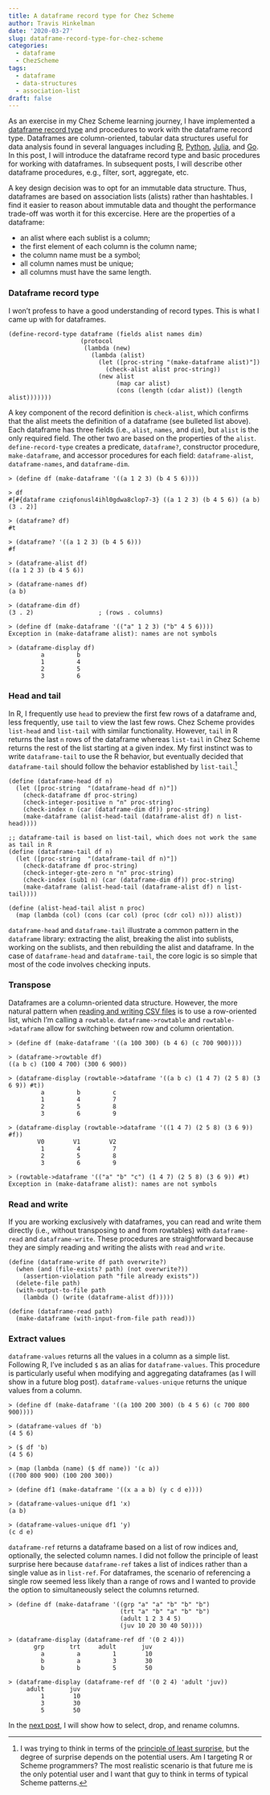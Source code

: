 ```yaml
---
title: A dataframe record type for Chez Scheme
author: Travis Hinkelman
date: '2020-03-27'
slug: dataframe-record-type-for-chez-scheme
categories:
  - dataframe
  - ChezScheme
tags:
  - dataframe
  - data-structures
  - association-list
draft: false
---
```


As an exercise in my Chez Scheme learning journey, I have implemented a [dataframe record type](https://hinkelman.github.io/dataframe/) and procedures to work with the dataframe record type. Dataframes are column-oriented, tabular data structures useful for data analysis found in several languages including [R](https://stat.ethz.ch/R-manual/R-devel/library/base/html/data.frame.html), [Python](https://pandas.pydata.org/docs/reference/api/pandas.DataFrame.html), [Julia](https://juliadata.github.io/DataFrames.jl/stable/), and [Go](https://github.com/rocketlaunchr/dataframe-go). In this post, I will introduce the dataframe record type and basic procedures for working with dataframes. In subsequent posts, I will describe other dataframe procedures, e.g., filter, sort, aggregate, etc.

A key design decision was to opt for an immutable data structure. Thus, dataframes are based on association lists (alists) rather than hashtables. I find it easier to reason about immutable data and thought the performance trade-off was worth it for this excercise. Here are the properties of a dataframe:

* an alist where each sublist is a column;
* the first element of each column is the column name;
* the column name must be a symbol;
* all column names must be unique;
* all columns must have the same length.

### Dataframe record type

I won't profess to have a good understanding of record types. This is what I came up with for dataframes.

```
(define-record-type dataframe (fields alist names dim)
                    (protocol
                     (lambda (new)
                       (lambda (alist)
                         (let ([proc-string "(make-dataframe alist)"])
                           (check-alist alist proc-string))
                         (new alist
                              (map car alist)
                              (cons (length (cdar alist)) (length alist)))))))
```

A key component of the record definition is `check-alist`, which confirms that the alist meets the definition of a dataframe (see bulleted list above). Each dataframe has three fields (i.e., `alist`, `names`, and `dim`), but `alist` is the only required field. The other two are based on the properties of the `alist`. `define-record-type` creates a predicate, `dataframe?`, constructor procedure, `make-dataframe`, and accessor procedures for each field: `dataframe-alist`, `dataframe-names`, and `dataframe-dim`. 

```
> (define df (make-dataframe '((a 1 2 3) (b 4 5 6))))

> df
#[#{dataframe cziqfonusl4ihl0gdwa8clop7-3} ((a 1 2 3) (b 4 5 6)) (a b) (3 . 2)]

> (dataframe? df)
#t

> (dataframe? '((a 1 2 3) (b 4 5 6)))
#f

> (dataframe-alist df)  
((a 1 2 3) (b 4 5 6))

> (dataframe-names df)
(a b)

> (dataframe-dim df)
(3 . 2)                  ; (rows . columns)

> (define df (make-dataframe '(("a" 1 2 3) ("b" 4 5 6))))
Exception in (make-dataframe alist): names are not symbols

> (dataframe-display df)
         a         b
         1         4
         2         5
         3         6
```

### Head and tail

In R, I frequently use `head` to preview the first few rows of a dataframe and, less frequently, use `tail` to view the last few rows. Chez Scheme provides `list-head` and `list-tail` with similar functionality. However, `tail` in R returns the last `n` rows of the dataframe whereas `list-tail` in Chez Scheme returns the rest of the list starting at a given index. My first instinct was to write `dataframe-tail` to use the R behavior, but eventually decided that `dataframe-tail` should follow the behavior established by `list-tail`.^[I was trying to think in terms of the [principle of least surprise](https://en.wikipedia.org/wiki/Principle_of_least_astonishment), but the degree of surprise depends on the potential users. Am I targeting R or Scheme programmers? The most realistic scenario is that future me is the only potential user and I want that guy to think in terms of typical Scheme patterns.]

```
(define (dataframe-head df n)
  (let ([proc-string  "(dataframe-head df n)"])
    (check-dataframe df proc-string)
    (check-integer-positive n "n" proc-string)
    (check-index n (car (dataframe-dim df)) proc-string)
    (make-dataframe (alist-head-tail (dataframe-alist df) n list-head))))

;; dataframe-tail is based on list-tail, which does not work the same as tail in R
(define (dataframe-tail df n)
  (let ([proc-string  "(dataframe-tail df n)"])
    (check-dataframe df proc-string)
    (check-integer-gte-zero n "n" proc-string)
    (check-index (sub1 n) (car (dataframe-dim df)) proc-string)
    (make-dataframe (alist-head-tail (dataframe-alist df) n list-tail))))

(define (alist-head-tail alist n proc)
  (map (lambda (col) (cons (car col) (proc (cdr col) n))) alist))
```

`dataframe-head` and `dataframe-tail` illustrate a common pattern in the `dataframe` library: extracting the alist, breaking the alist into sublists, working on the sublists, and then rebuilding the alist and dataframe. In the case of `dataframe-head` and `dataframe-tail`, the core logic is so simple that most of the code involves checking inputs. 

### Transpose

Dataframes are a column-oriented data structure. However, the more natural pattern when [reading and writing CSV files](/posts/reading-writing-csv-files-chez-scheme/) is to use a row-oriented list, which I'm calling a `rowtable`. `dataframe->rowtable` and `rowtable->dataframe` allow for switching between row and column orientation.   

```
> (define df (make-dataframe '((a 100 300) (b 4 6) (c 700 900))))

> (dataframe->rowtable df)
((a b c) (100 4 700) (300 6 900))

> (dataframe-display (rowtable->dataframe '((a b c) (1 4 7) (2 5 8) (3 6 9)) #t))
         a         b         c
         1         4         7
         2         5         8
         3         6         9

> (dataframe-display (rowtable->dataframe '((1 4 7) (2 5 8) (3 6 9)) #f))
        V0        V1        V2
         1         4         7
         2         5         8
         3         6         9

> (rowtable->dataframe '(("a" "b" "c") (1 4 7) (2 5 8) (3 6 9)) #t)
Exception in (make-dataframe alist): names are not symbols
```

### Read and write

If you are working exclusively with dataframes, you can read and write them directly (i.e., without transposing to and from rowtables) with `dataframe-read` and `dataframe-write`. These procedures are straightforward because they are simply reading and writing the alists with `read` and `write`. 

```
(define (dataframe-write df path overwrite?)
  (when (and (file-exists? path) (not overwrite?))
    (assertion-violation path "file already exists"))
  (delete-file path)
  (with-output-to-file path
    (lambda () (write (dataframe-alist df)))))

(define (dataframe-read path)
  (make-dataframe (with-input-from-file path read)))
```

### Extract values

`dataframe-values` returns all the values in a column as a simple list. Following R, I've included `$` as an alias for `dataframe-values`. This procedure is particularly useful when modifying and aggregating dataframes (as I will show in a future blog post). `dataframe-values-unique` returns the unique values from a column. 

```
> (define df (make-dataframe '((a 100 200 300) (b 4 5 6) (c 700 800 900))))

> (dataframe-values df 'b)
(4 5 6)

> ($ df 'b)                 
(4 5 6)

> (map (lambda (name) ($ df name)) '(c a))
((700 800 900) (100 200 300))

> (define df1 (make-dataframe '((x a a b) (y c d e))))

> (dataframe-values-unique df1 'x)
(a b)

> (dataframe-values-unique df1 'y)
(c d e)
```

`dataframe-ref` returns a dataframe based on a list of row indices and, optionally, the selected column names. I did not follow the principle of least surprise here because `dataframe-ref` takes a list of indices rather than a single value as in `list-ref`. For dataframes, the scenario of referencing a single row seemed less likely than a range of rows and I wanted to provide the option to simultaneously select the columns returned. 

```
> (define df (make-dataframe '((grp "a" "a" "b" "b" "b")
                               (trt "a" "b" "a" "b" "b")
                               (adult 1 2 3 4 5)
                               (juv 10 20 30 40 50))))

> (dataframe-display (dataframe-ref df '(0 2 4)))
       grp       trt     adult       juv
         a         a         1        10
         b         a         3        30
         b         b         5        50

> (dataframe-display (dataframe-ref df '(0 2 4) 'adult 'juv))
     adult       juv
         1        10
         3        30
         5        50
```

In the [next post](/posts/select-drop-rename-dataframe-columns-chez-scheme/), I will show how to select, drop, and rename columns. 
